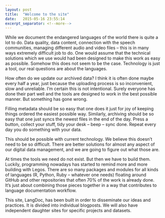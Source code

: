 ```yaml
---
layout: post
title:  "Welcome to the site"
date:   2015-05-16 23:55:14
excerpt_separator: <!--more-->
---
```


While we document the endangered languages of the world there is quite a lot to do. Data quality, data content, connection with the speech communities, managing different audio and video files – this is in many ways extremely difficult job to do. One would assume that the technical solutions which we use would had been designed to make this work as easy as possible. Somehow this does not seem to be the case. Technology is just a tool, our real questions are about the languages.

<!--more-->

How often do we update our archived data? I think it is often done maybe every half a year, just because the uploading process is so inconvenient, slow and unreliable. I'm certain this is not intentional. Surely everyone has done their part well and the tools are designed to work in the best possible manner. But something has gone wrong. 

Filling metadata should be so easy that one does it just for joy of keeping things ordered the easiest possible way. Similarly, archiving should be so easy that one just syncs the newest files in the end of the day. Press a button, collect your stuff, tidy your desk – beep – sync done. Repeat every day you do something with your data. 

This should be possible with current technology. We believe this doesn't need to be so difficult. There are better solutions for almost any aspect of our digital data management, and we are going to figure out what those are. 

At times the tools we need do not exist. But then we have to build them. Luckily, programming nowadays has started to remind more and more building with Legos. There are so many packages and modules for all kinds of languages (R, Python, Ruby – whatever one needs) floating around GitHub and other repositories that often 70% of the work is already done. It's just about combining those pieces together in a way that contributes to language documentation workflow.

This site, LangDoc, has been built in order to disseminate our ideas and practices. It is divided into individual blogposts. We will also have independent daughter sites for specific projects and datasets.
